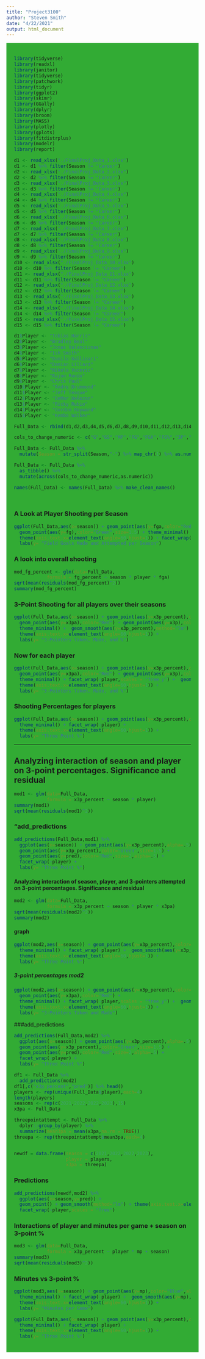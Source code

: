 ```yaml
---
title: "Project3100"
author: "Steven Smith"
date: "4/22/2021"
output: html_document
---
```


<style type="text/css">
.main-container {
  max-width:1800px;
  margin-left: auto;
  margin-right; auto;
}
</style>

<style>
div.green { background-color:#32ab34; border-radius: Spx; padding: 20px;}
</style>
<div class = "green">

```r
library(tidyverse)
library(readxl)
library(janitor)
library(tidyverse)
library(patchwork)
library(tidyr)
library(ggplot2)
library(skimr)
library(GGally)
library(dplyr)
library(broom)
library(MASS)
library(plotly)
library(gplots)
library(fitdistrplus)
library(modelr)
library(report)

d1 <- read_xlsx("./FinalProj_Data_1.xlsx")
d1 <- d1 %>% filter(Season != "Career")
d2 <- read_xlsx("./FinalProj_Data_2.xlsx")
d2 <- d2 %>% filter(Season != "Career")
d3 <- read_xlsx("./FinalProj_Data_3.xlsx")
d3 <- d3 %>% filter(Season != "Career")
d4 <- read_xlsx("./FinalProj_Data_4.xlsx")
d4 <- d4 %>% filter(Season != "Career")
d5 <- read_xlsx("./FinalProj_Data_5.xlsx")
d5 <- d5 %>% filter(Season != "Career")
d6 <- read_xlsx("./FinalProj_Data_6.xlsx")
d6 <- d6 %>% filter(Season != "Career")
d7 <- read_xlsx("./FinalProj_Data_7.xlsx")
d7 <- d7 %>% filter(Season != "Career")
d8 <- read_xlsx("./FinalProj_Data_8.xlsx")
d8 <- d8 %>% filter(Season != "Career")
d9 <- read_xlsx("./FinalProj_Data_9.xlsx")
d9 <- d9 %>% filter(Season != "Career")
d10 <- read_xlsx("./FinalProj_Data_10.xlsx")
d10 <- d10 %>% filter(Season != "Career")
d11 <- read_xlsx("./FinalProj_Data_11.xlsx")
d11 <- d11 %>% filter(Season != "Career")
d12 <- read_xlsx("./FinalProj_Data_12.xlsx")
d12 <- d12 %>% filter(Season != "Career")
d13 <- read_xlsx("./FinalProj_Data_13.xlsx")
d13 <- d13 %>% filter(Season != "Career")
d14 <- read_xlsx("./FinalProj_Data_14.xlsx")
d14 <- d14 %>% filter(Season != "Career")
d15 <- read_xlsx("./FinalProj_Data_15.xlsx")
d15 <- d15 %>% filter(Season != "Career")

d1$Player <- "Tobias Harris"
d2$Player <- "Bradley Beal"
d3$Player <- "Jonas Valanciunas"
d4$Player <- "Ish Smith"
d5$Player <- "Danilo Gallinari"
d6$Player <- "Damian Lillard"
d7$Player <- "Nikola Vucevic"
d8$Player <- "Rajon Rondo"
d9$Player <- "Chris Paul"
d10$Player <- "Andre Drummond"
d11$Player <- "Jeff Teague"
d12$Player <- "DeMar DeRozan"
d13$Player <- "Ricky Rubio"
d14$Player <- "Gordon Hayward"
d15$Player <- "Kemba Walker"

Full_Data <- rbind(d1,d2,d3,d4,d5,d6,d7,d8,d9,d10,d11,d12,d13,d14,d15)

cols_to_change_numeric <- c("G","GS","MP","FG","FGA","FG%","3P","3PA","3P%","2P","2PA","2P%","eFG%","FT","FTA","FT%","ORB","DRB","TRB","AST","STL","BLK","TOV","PF","PTS")

Full_Data <- Full_Data %>%
  mutate(Season = str_split(Season,"-") %>% map_chr(1) %>% as.numeric())

Full_Data <- Full_Data %>% 
  as_tibble() %>% 
  mutate(across(cols_to_change_numeric,as.numeric))

names(Full_Data) <- names(Full_Data) %>% make_clean_names()




```
### A Look at Player Shooting per Season
```r
ggplot(Full_Data,aes(x=season)) + geom_point(aes(y=fga,color="Red"),alpha=.5) +
  geom_point(aes(y=fg),color="Green",size=1.5) + theme_minimal() + geom_smooth(aes(y=fg),method="lm") +
  theme(axis.text.x=element_text(angle=60,hjust=1)) + facet_wrap(~player) + geom_smooth(aes(y=fga),method="lm")+
  labs(y= "Field Goals Made and Attempted per Season")
```

### A look into overall shooting
```r
mod_fg_percent <- glm(data=Full_Data,
            formula = fg_percent ~ season * player * fga)
sqrt(mean(residuals(mod_fg_percent)^2))
summary(mod_fg_percent)
```
### 3-Point Shooting for all players over their seasons
```r
ggplot(Full_Data,aes(x=season)) + geom_point(aes(y=x3p_percent),color="Blue",alpha=.25) +
  geom_point(aes(y=x3pa),color="Red") + geom_point(aes(y=x3p),color="Green") +
  theme_minimal() +  geom_smooth(aes(y=x3p_percent),method="lm") +
  theme(axis.text.x=element_text(angle=60,hjust=1)) +
  labs(y= "3-Pointers Taken, Made, and %")
```
### Now for each player
```r
ggplot(Full_Data,aes(x=season)) + geom_point(aes(y=x3p_percent),color="Blue",alpha=.25) +
  geom_point(aes(y=x3pa),color="Red") + geom_point(aes(y=x3p),color="Green") +
  theme_minimal() + facet_wrap(~player,scales = "free_y") +  geom_smooth(aes(y=x3p_percent),method="lm") +
  theme(axis.text.x=element_text(angle=60,hjust=1)) +
  labs(y= "3-Pointers Taken, Made, and %")
```

### Shooting Percentages for players
```r
ggplot(Full_Data,aes(x=season)) + geom_point(aes(y=x3p_percent),color="Blue",alpha=.25) +
  theme_minimal() + facet_wrap(~player) +
  theme(axis.text.x=element_text(angle=60,hjust=1)) +
  labs(y= "Three Point %")
```
___


## Analyzing interaction of season and player on 3-point percentages. Significance and residual
```r
mod1 <- glm(data=Full_Data,
            formula = x3p_percent ~ season * player)
summary(mod1)
sqrt(mean(residuals(mod1)^2))
```
### "add_predictions
```r
add_predictions(Full_Data,mod1) %>% 
  ggplot(aes(x=season)) + geom_point(aes(y=x3p_percent),alpha=.5) +
  geom_point(aes(y=x3p_percent),color="Green",size=1.5) +
  geom_point(aes(y=pred),color="Red",size=2,alpha=.5) +
  facet_wrap(~player) +
  labs(y= "Three Point %")
```

#### Analyzing interaction of season, player, and 3-pointers attempted on 3-point percentages. Significance and residual
```r
mod2 <- glm(data=Full_Data,
            formula = x3p_percent ~ season * player * x3pa)
sqrt(mean(residuals(mod2)^2))
summary(mod2)
```

#### graph
```r
ggplot(mod2,aes(x=season)) + geom_point(aes(y=x3p_percent),color="Blue",alpha=.25) +
  theme_minimal() + facet_wrap(~player) +  geom_smooth(aes(y=x3p_percent),method="lm") +
  theme(axis.text.x=element_text(angle=60,hjust=1)) +
  labs(y= "Three Point %")
```

##### 3-point percentages mod2
```r
ggplot(mod2,aes(x=season)) + geom_point(aes(y=x3p_percent),color="Blue",alpha=.25) +
  geom_point(aes(y=x3pa),color="Red") +
  theme_minimal() + facet_wrap(~player,scales = "free_y") +  geom_smooth(aes(y=x3p_percent),method="lm") +
  theme(axis.text.x=element_text(angle=60,hjust=1)) +
  labs(y= "3-Pointers Taken and Made")
```

###add_predictions
```r
add_predictions(Full_Data,mod2) %>% 
  ggplot(aes(x=season)) + geom_point(aes(y=x3p_percent),alpha=.5) +
  geom_point(aes(y=x3p_percent),color="Green",size=1.5) +
  geom_point(aes(y=pred),color="Red",size=2,alpha=.5) +
  facet_wrap(~player) +
  labs(y= "Three Point %")
```

```r
df1 <- Full_Data %>% 
  add_predictions(mod2) 
df1[,c("x3p_percent","pred")] %>% head()
players <- rep(unique(Full_Data$player),each=4)
length(players)
seasons <- rep(c(2021,2022,2022,2023),15)
x3pa <- Full_Data

threepointattempt <- Full_Data %>% 
  dplyr::group_by(player) %>% 
  summarize(mean3pa = mean(x3pa,na.rm = TRUE))
threepa <- rep(threepointattempt$mean3pa,each=4)


newdf = data.frame(season = c(2021,2022,2022,2023),
                   player = players,
                   x3pa = threepa)
```
### Predictions
```r
add_predictions(newdf,mod2) %>% 
  ggplot(aes(x=season,y=pred)) +
  geom_point() + geom_smooth(method="lm") + theme(axis.text.x=element_text(angle=60,hjust=1)) +
  facet_wrap(~player,scales = "free")
```
### Interactions of player and minutes per game + season on 3-point %
```r
mod3 <- glm(data=Full_Data,
            formula = x3p_percent ~ player * mp + season)
summary(mod3)
sqrt(mean(residuals(mod3)^2))
```
### Minutes vs 3-point %
```r
ggplot(mod3,aes(x=season)) + geom_point(aes(y=mp),color="Blue",alpha=.25) +
  theme_minimal() + facet_wrap(~player) +  geom_smooth(aes(y=mp),method="lm") +
  theme(axis.text.x=element_text(angle=60,hjust=1)) +
  labs(y= "Minutes per Game")

ggplot(Full_Data,aes(x=season)) + geom_point(aes(y=x3p_percent),color="Blue",alpha=.25) +
  theme_minimal() + facet_wrap(~player) +
  theme(axis.text.x=element_text(angle=60,hjust=1)) +
  labs(y= "Three Point %")
```
